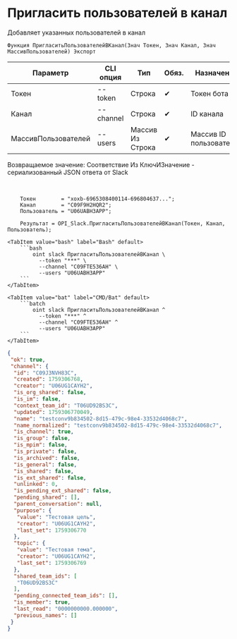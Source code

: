 ﻿---
sidebar_position: 7
description: Пригласить пользователей в канал и другие функции для работы с Slack в Открытом пакете интеграций - бесплатной open-source библиотеке интеграций для 1С:Предприятие 8, OneScript и CLI
keywords: [1C, 1С, 1С:Предприятие, 1С:Предприятие 8.3, API, Интеграция, Сервисы, Обмен, OneScript, CLI, Slack]
---


# Пригласить пользователей в канал
 Добавляет указанных пользователей в канал



`Функция ПригласитьПользователейВКанал(Знач Токен, Знач Канал, Знач МассивПользователей) Экспорт`

  | Параметр | CLI опция | Тип | Обяз. | Назначение |
  |-|-|-|-|-|
  | Токен | --token | Строка | &#x2714; | Токен бота |
  | Канал | --channel | Строка | &#x2714; | ID канала |
  | МассивПользователей | --users | Массив Из Строка | &#x2714; | Массив ID пользователей |

  
  Возвращаемое значение:   Соответствие Из КлючИЗначение - сериализованный JSON ответа от Slack

<br/>



```bsl title="Пример использования для 1С:Предприятие/OneScript"
    Токен        = "xoxb-6965308400114-696804637...";
    Канал        = "C09F9H2HQR2";
    Пользователь = "U06UABH3APP";

    Результат = OPI_Slack.ПригласитьПользователейВКанал(Токен, Канал, Пользователь);
```
    

 <Tabs>
  
    <TabItem value="bash" label="Bash" default>
        ```bash
            oint slack ПригласитьПользователейВКанал \
              --token "***" \
              --channel "C09FTE536AH" \
              --users "U06UABH3APP"
        ```
    </TabItem>
  
    <TabItem value="bat" label="CMD/Bat" default>
        ```batch
            oint slack ПригласитьПользователейВКанал ^
              --token "***" ^
              --channel "C09FTE536AH" ^
              --users "U06UABH3APP"
        ```
    </TabItem>
</Tabs>


```json title="Результат"
{
 "ok": true,
 "channel": {
  "id": "C09J3NVH83C",
  "created": 1759306768,
  "creator": "U06UG1CAYH2",
  "is_org_shared": false,
  "is_im": false,
  "context_team_id": "T06UD92BS3C",
  "updated": 1759306770049,
  "name": "testconv9b834502-8d15-479c-98e4-33532d4068c7",
  "name_normalized": "testconv9b834502-8d15-479c-98e4-33532d4068c7",
  "is_channel": true,
  "is_group": false,
  "is_mpim": false,
  "is_private": false,
  "is_archived": false,
  "is_general": false,
  "is_shared": false,
  "is_ext_shared": false,
  "unlinked": 0,
  "is_pending_ext_shared": false,
  "pending_shared": [],
  "parent_conversation": null,
  "purpose": {
   "value": "Тестовая цель",
   "creator": "U06UG1CAYH2",
   "last_set": 1759306770
  },
  "topic": {
   "value": "Тестовая тема",
   "creator": "U06UG1CAYH2",
   "last_set": 1759306769
  },
  "shared_team_ids": [
   "T06UD92BS3C"
  ],
  "pending_connected_team_ids": [],
  "is_member": true,
  "last_read": "0000000000.000000",
  "previous_names": []
 }
}
```
